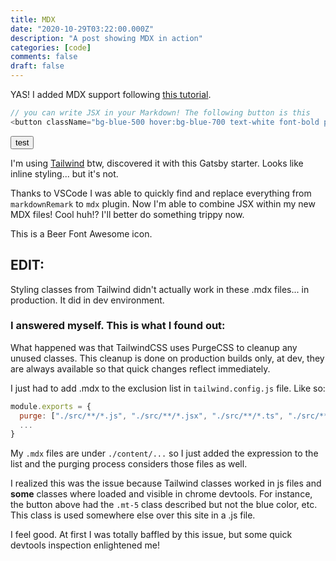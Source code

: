 ```yaml
---
title: MDX
date: "2020-10-29T03:22:00.000Z"
description: "A post showing MDX in action"
categories: [code]
comments: false
draft: false
---
```


YAS!
I added MDX support following [this tutorial](https://www.gatsbyjs.com/blog/2019-11-21-how-to-convert-an-existing-gatsby-blog-to-use-mdx/).

```js
// you can write JSX in your Markdown! The following button is this
<button className="bg-blue-500 hover:bg-blue-700 text-white font-bold py-2 px-4 rounded my-5">test</button>
```

<button className="bg-blue-500 hover:bg-blue-700 text-white font-bold py-2 px-4 rounded my-5">test</button>

I'm using [Tailwind](https://tailwindcss.com/) btw, discovered it with this Gatsby starter. Looks like inline styling... but it's not.

Thanks to VSCode I was able to quickly find and replace everything from `markdownRemark` to `mdx` plugin.
Now I'm able to combine JSX within my new MDX files! Cool huh!? I'll better do something trippy now.

<big><FaBeer /></big> This is a Beer Font Awesome icon.

## EDIT:
Styling classes from Tailwind didn't actually work in these .mdx files... in production. It did in dev environment.

### I answered myself. This is what I found out:

What happened was that TailwindCSS uses PurgeCSS to cleanup any unused classes. This cleanup is done on production builds only, at dev, they are always available so that quick changes reflect immediately.

I just had to add .mdx to the exclusion list in `tailwind.config.js` file. Like so:

```javascript
module.exports = {
  purge: ["./src/**/*.js", "./src/**/*.jsx", "./src/**/*.ts", "./src/**/*.tsx", "./content/**/*.mdx"],
  ...
}
```

My `.mdx` files are under `./content/...` so I just added the expression to the list and the purging process considers those files as well.

I realized this was the issue because Tailwind classes worked in js files and **some** classes where loaded and visible in chrome devtools. For instance, the button above had the `.mt-5` class described but not the blue color, etc. This class is used somewhere else over this site in a .js file.

I feel good. At first I was totally baffled by this issue, but some quick devtools inspection enlightened me!